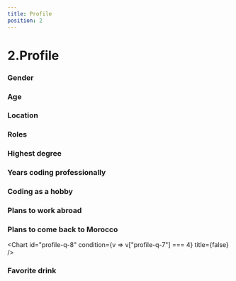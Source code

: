 ```yaml
---
title: Profile
position: 2
---
```


# 2.Profile

### Gender

<Chart id="profile-q-0" pie title={false} />

### Age

<Chart id="profile-q-1" title={false} />

### Location

<Chart id="profile-q-2" title={false} />

### Roles

<Chart id="profile-q-3" title={false} />

### Highest degree

<Chart id="profile-q-4" pie title={false} />

### Years coding professionally

<Chart id="profile-q-5" title={false} />

### Coding as a hobby

<Chart id="profile-q-6" title={false} />

### Plans to work abroad

<Chart id="profile-q-7" title={false} />

### Plans to come back to Morocco

<Chart id="profile-q-8" condition={v => v["profile-q-7"] === 4} title={false} />

### Favorite drink

<!-- Comments here  -->

<Chart id="profile-q-9" title={false} />
